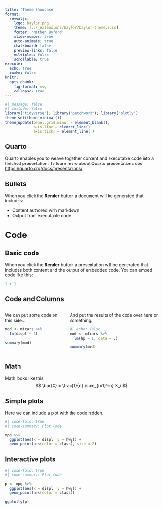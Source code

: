 ---
title: 'Theme Showcase'
format: 
  revealjs:
    logo: baylor.png
    theme: [../_extensions/baylor/baylor-theme.scss]
    footer: 'Nathen Byford'
    slide-number: true
    auto-animate: true
    chalkboard: false
    preview-links: false
    multiplex: false
    scrollable: true
execute: 
  echo: true
  cache: false
knitr:
  opts_chunk: 
    fig-format: svg
    collapse: true
---


```{r setup_environment}
#| message: false
#| include: false
library("tidyverse"); library("patchwork"); library("plotly")
theme_set(theme_minimal())
theme_update(panel.grid.minor = element_blank(),
             axis.line = element_line(),
             axis.ticks = element_line())
```

## Quarto

Quarto enables you to weave together content and executable code into a finished presentation. To learn more about Quarto presentations see <https://quarto.org/docs/presentations/>.

## Bullets

When you click the **Render** button a document will be generated that includes:

-   Content authored with markdown
-   Output from executable code

# Code

## Basic code

When you click the **Render** button a presentation will be generated that includes both content and the output of embedded code. You can embed code like this:

```{r}
1 + 1
```

## Code and Columns
:::: {.columns}
::: {.column width="39%"}
We can put some code on this side...
```{.r code-line-numbers="|1,2|4"}
mod <- mtcars %>%
  lm(displ ~ 1) 
  
summary(mod)
```
:::

::: {.column width="59%"}
And put the results of the code over here or something.
```{r}
#| echo: false
mod <- mtcars %>%
  lm(hp ~ 1, data = .) 

```

```{r}
summary(mod)
```

:::
::::
## Math
Math looks like this
$$ 
\bar{X} = \frac{1}{n} \sum_{i=1}^{n} X_i
$$

## Simple plots

Here we can include a plot with the code hidden.

```{r}
#| code-fold: true
#| code-summary: Plot Code

mpg %>% 
  ggplot(aes(x = displ, y = hwy)) +
  geom_point(aes(color = class), size = 2) 
```

## Interactive plots

```{r}
#| code-fold: true
#| code-summary: Plot Code

p <- mpg %>% 
  ggplot(aes(x = displ, y = hwy)) +
  geom_point(aes(color = class)) 

ggplotly(p)
```

